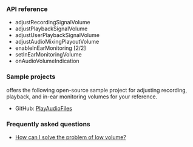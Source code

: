 <PlatformWrapper platform="android">

### API reference

- <Link to="{{global.API_REF_ANDROID_ROOT}}/class_irtcengine.html#api_irtcengine_adjustrecordingsignalvolume">adjustRecordingSignalVolume</Link>
- <Link to="{{global.API_REF_ANDROID_ROOT}}/class_irtcengine.html#api_irtcengine_adjustplaybacksignalvolume">adjustPlaybackSignalVolume</Link>
- <Link to="{{global.API_REF_ANDROID_ROOT}}/class_irtcengine.html#api_irtcengine_adjustuserplaybacksignalvolume">adjustUserPlaybackSignalVolume</Link>
- <Link to="{{global.API_REF_ANDROID_ROOT}}/class_irtcengine.html#api_irtcengine_adjustaudiomixingplayoutvolume">adjustAudioMixingPlayoutVolume</Link>
- <Link to="{{global.API_REF_ANDROID_ROOT}}/class_irtcengine.html#api_irtcengine_enableinearmonitoring2">enableInEarMonitoring [2/2]</Link>
- <Link to="{{global.API_REF_ANDROID_ROOT}}/class_irtcengine.html#api_irtcengine_setinearmonitoringvolume">setInEarMonitoringVolume</Link>
- <Link to="{{global.API_REF_ANDROID_ROOT}}/class_irtcengineeventhandler.html#callback_irtcengineeventhandler_onaudiovolumeindication">onAudioVolumeIndication</Link>

### Sample projects

<Vg k="COMPANY" /> offers the following open-source sample project for adjusting recording, playback, and in-ear monitoring volumes for your reference.

* GitHub: [PlayAudioFiles](https://github.com/AgoraIO/API-Examples/blob/main/Android/APIExample/app/src/main/java/io/agora/api/example/examples/advanced/PlayAudioFiles.java)

### Frequently asked questions​

*  [How can I solve the problem of low volume?](../../help/quality-issues/audio_low)

</PlatformWrapper>
